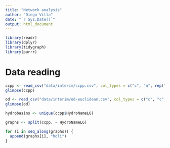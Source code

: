 ```yaml
---
title: "Network analysis"
author: "Diego Villa"
date: "`r Sys.Date()`"
output: html_document
---
```


```r
library(readr)
library(dplyr)
library(tidygraph)
library(purrr)
```

# Data reading

```r
ccpp <- read_csv("data/interim/ccpp.csv", col_types = c("c", "n", rep("c", 7)))
glimpse(ccpp)
```

```r
od <- read_csv("data/interim/od-euclidean.csv", col_types = c("c", "c", "n"))
glimpse(od)
```
```r
hydrobasins <- unique(ccpp$HydroNameL6)
```

```r
graphs <- split(ccpp, ~ HydroNameL6)

for (i in seq_along(graphs)) {
  append(graphs[i], "holi")
}
```

